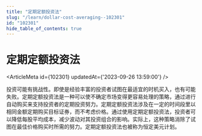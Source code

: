 ```yaml
---
title: "定期定额投资法"
slug: "/learn/dollar-cost-averaging--102301"
id: "102301"
hide_table_of_contents: true
---
```



# 定期定额投资法

<ArticleMeta id={102301} updatedAt={'2023-09-26 13:59:00'} />
<div className='border-solid border-b border-t-0 my-4 border-[var(--ifm-color-gray-300)]' />

投资可能有挑战性。即使是经验丰富的投资者试图在最适宜的时机买入，也有可能失败。定期定额投资法是一种可以使不确定市场变得更容易处理的策略，通过进行自动购买来支持投资者的定期投资努力。定期定额投资法涉及在一定的时间段里以相同金额定期购买目标证券，而不考虑价格。通过使用定期定额投资法，投资者可以降低每股平均成本，减少波动对其投资组合的影响。实际上，这种策略消除了试图在最佳价格购买时所需的努力。定期定额投资法也被称为恒定美元计划。
